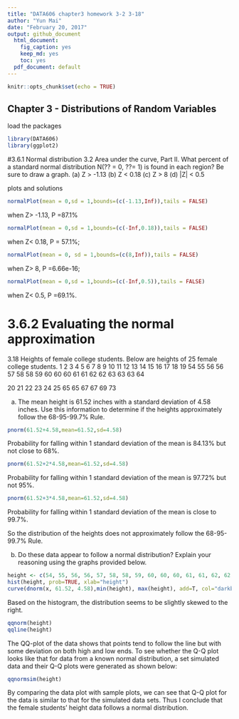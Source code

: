 ```yaml
---
title: "DATA606 chapter3 homework 3-2 3-18"
author: "Yun Mai"
date: "February 20, 2017"
output: github_document
  html_document: 
    fig_caption: yes
    keep_md: yes
    toc: yes
  pdf_document: default
---
```


```r
knitr::opts_chunk$set(echo = TRUE)
```

##  Chapter 3 - Distributions of Random Variables
load the packages
```r
library(DATA606) 
library(ggplot2)
```

#3.6.1 Normal distribution
3.2 Area under the curve, Part II. What percent of a standard normal distribution N(?? = 0, ??= 1) is found in each region? Be sure to draw a graph.
(a) Z > -1.13 (b) Z < 0.18 (c) Z > 8 (d) |Z| < 0.5

plots and solutions
```r
normalPlot(mean = 0,sd = 1,bounds=(c(-1.13,Inf)),tails = FALSE)
```

when Z> -1.13, P =87.1%

```r
normalPlot(mean = 0,sd = 1,bounds=(c(-Inf,0.18)),tails = FALSE)
```

when Z< 0.18, P = 57.1%;

```r
normalPlot(mean = 0, sd = 1,bounds=(c(8,Inf)),tails = FALSE)
```

when Z> 8, P =6.66e-16;

```r
normalPlot(mean = 0,sd = 1,bounds=(c(-Inf,0.5)),tails = FALSE)
```

when Z< 0.5, P =69.1%.

# 3.6.2 Evaluating the normal approximation
3.18 Heights of female college students. Below are heights of 25 female college students.
1  2  3  4  5  6  7  8  9 10 11 12 13 14 15 16 17 18 19 
54 55 56 56 57 58 58 59 60 60 60 61 61 62 62 63 63 63 64 

20 21 22 23 24 25
65 65 67 67 69 73

(a) The mean height is 61.52 inches with a standard deviation of 4.58 inches. Use this information to determine if the heights approximately follow the 68-95-99.7% Rule. 

```r
pnorm(61.52+4.58,mean=61.52,sd=4.58)
```
Probability for falling within 1 standard deviation of the mean is 84.13% but not close to 68%.

```r
pnorm(61.52+2*4.58,mean=61.52,sd=4.58)
```
Probability for falling within 1 standard deviation of the mean is 97.72% but not 95%.


```r
pnorm(61.52+3*4.58,mean=61.52,sd=4.58)
```
Probability for falling within 1 standard deviation of the mean is close to 99.7%.

So the distribution of the heights does not approximately follow the 68-95-99.7% Rule.

(b) Do these data appear to follow a normal distribution? Explain your reasoning using the graphs provided below.

```r
height <- c(54, 55, 56, 56, 57, 58, 58, 59, 60, 60, 60, 61, 61, 62, 62, 63, 63, 63, 64, 65, 65, 67, 67, 69, 73)
hist(height, prob=TRUE, xlab="height")
curve(dnorm(x, 61.52, 4.58),min(height), max(height), add=T, col="darkblue")
```

Based on the histogram, the distribution seems to be slightly skewed to the right.

```r
qqnorm(height)
qqline(height)
```

The QQ-plot of the data shows that points tend to follow the line but with some deviation on both high and low ends. To see whether the Q-Q plot looks like that for data from a known normal distribution, a set simulated data and their Q-Q plots were generated as shown below: 

```r
qqnormsim(height)
```

By comparing the data plot with sample plots, we can see that Q-Q plot for the data is similar to that for the simulated data sets. Thus I conclude that the female students' height data follows a normal distribution.